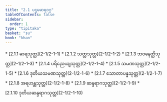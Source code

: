 ```yaml
---
title: "2.1 ပဌမမာရဝဂ္ဂ"
tableOfContents: false
sidebar:
  order: 1
type: "tipitaka"
basket: "su"
book: "khan"
---
```



<DynamicBreadcrumb />



<TableOfContents book="khan" section="2.1">
* [2.1.1 မာရသုတ္တ](2-1/2-1-1)
* [2.1.2 သတ္တသုတ္တ](2-1/2-1-2)
* [2.1.3 ဘဝနေတ္တိသုတ္တ](2-1/2-1-3)
* [2.1.4 ပရိညေယျသုတ္တ](2-1/2-1-4)
* [2.1.5 သမဏသုတ္တ](2-1/2-1-5)
* [2.1.6 ဒုတိယသမဏသုတ္တ](2-1/2-1-6)
* [2.1.7 သောတာပန္နသုတ္တ](2-1/2-1-7)
* [2.1.8 အရဟန္တသုတ္တ](2-1/2-1-8)
* [2.1.9 ဆန္ဒရာဂသုတ္တ](2-1/2-1-9)
* [2.1.10 ဒုတိယဆန္ဒရာဂသုတ္တ](2-1/2-1-10)
</TableOfContents>